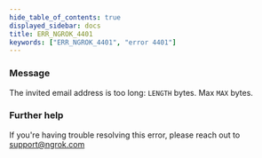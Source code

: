 ```yaml
---
hide_table_of_contents: true
displayed_sidebar: docs
title: ERR_NGROK_4401
keywords: ["ERR_NGROK_4401", "error 4401"]
---
```


### Message

The invited email address is too long: `LENGTH` bytes. Max `MAX` bytes.

### Further help

If you're having trouble resolving this error, please reach out to [support@ngrok.com](mailto:support@ngrok.com?subject=Help%20with%20ERR_NGROK_4401)

